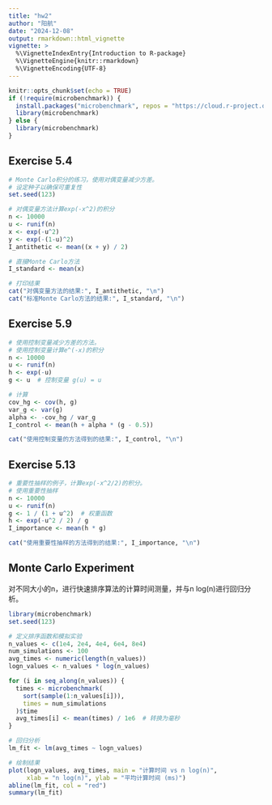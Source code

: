 ```yaml
---
title: "hw2"
author: "阳航"
date: "2024-12-08"
output: rmarkdown::html_vignette
vignette: >
  %\VignetteIndexEntry{Introduction to R-package}
  %\VignetteEngine{knitr::rmarkdown}
  %\VignetteEncoding{UTF-8}
---
```


```r
knitr::opts_chunk$set(echo = TRUE)
if (!require(microbenchmark)) {
  install.packages("microbenchmark", repos = "https://cloud.r-project.org/")
  library(microbenchmark)
} else {
  library(microbenchmark)
}


```

## Exercise 5.4

```r
# Monte Carlo积分的练习，使用对偶变量减少方差。
# 设定种子以确保可重复性
set.seed(123)

# 对偶变量方法计算exp(-x^2)的积分
n <- 10000
u <- runif(n)
x <- exp(-u^2)
y <- exp(-(1-u)^2)
I_antithetic <- mean((x + y) / 2)

# 直接Monte Carlo方法
I_standard <- mean(x)

# 打印结果
cat("对偶变量方法的结果:", I_antithetic, "\n")
cat("标准Monte Carlo方法的结果:", I_standard, "\n")

```

## Exercise 5.9

```r
# 使用控制变量减少方差的方法。
# 使用控制变量计算e^(-x)的积分
n <- 10000
u <- runif(n)
h <- exp(-u)
g <- u  # 控制变量 g(u) = u

# 计算
cov_hg <- cov(h, g)
var_g <- var(g)
alpha <- -cov_hg / var_g
I_control <- mean(h + alpha * (g - 0.5))

cat("使用控制变量的方法得到的结果:", I_control, "\n")

```

## Exercise 5.13

```r
# 重要性抽样的例子，计算exp(-x^2/2)的积分。
# 使用重要性抽样
n <- 10000
u <- runif(n)
g <- 1 / (1 + u^2)  # 权重函数
h <- exp(-u^2 / 2) / g
I_importance <- mean(h * g)

cat("使用重要性抽样的方法得到的结果:", I_importance, "\n")

```

## Monte Carlo Experiment

对不同大小的n，进行快速排序算法的计算时间测量，并与n log(n)进行回归分析。

```r
library(microbenchmark)
set.seed(123)

# 定义排序函数和模拟实验
n_values <- c(1e4, 2e4, 4e4, 6e4, 8e4)
num_simulations <- 100
avg_times <- numeric(length(n_values))
logn_values <- n_values * log(n_values)

for (i in seq_along(n_values)) {
  times <- microbenchmark(
    sort(sample(1:n_values[i])),
    times = num_simulations
  )$time
  avg_times[i] <- mean(times) / 1e6  # 转换为毫秒
}

# 回归分析
lm_fit <- lm(avg_times ~ logn_values)

# 绘制结果
plot(logn_values, avg_times, main = "计算时间 vs n log(n)",
     xlab = "n log(n)", ylab = "平均计算时间 (ms)")
abline(lm_fit, col = "red")
summary(lm_fit)

```
